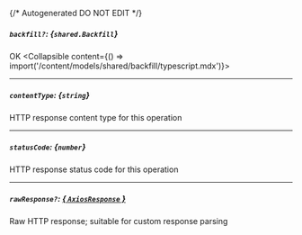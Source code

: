 {/* Autogenerated DO NOT EDIT  */}

##### `backfill?`: *{`shared.Backfill`}*
OK
<Collapsible content={() => import('/content/models/shared/backfill/typescript.mdx')}>
</Collapsible>

---
##### `contentType`: *{`string`}*
HTTP response content type for this operation

---
##### `statusCode`: *{`number`}*
HTTP response status code for this operation

---
##### `rawResponse?`: [*{ `AxiosResponse` }*](https://axios-http.com/docs/res_schema)
Raw HTTP response; suitable for custom response parsing

